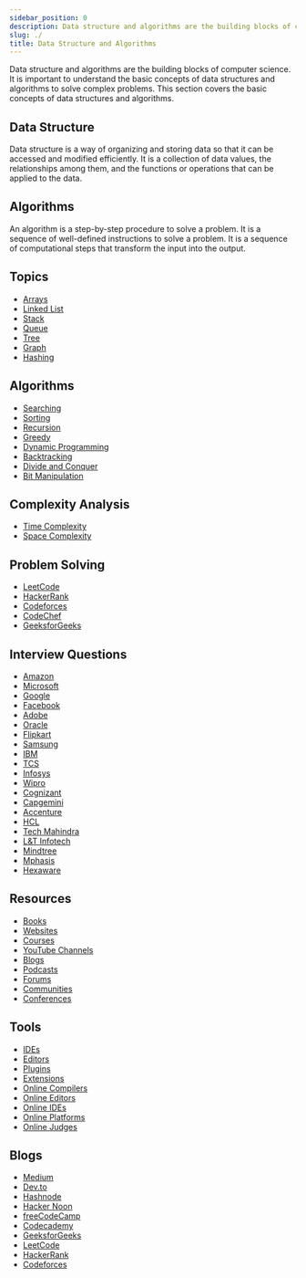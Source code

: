 ```yaml
---
sidebar_position: 0
description: Data structure and algorithms are the building blocks of computer science. It is important to understand the basic concepts of data structures and algorithms to solve complex problems. This section covers the basic concepts of data structures and algorithms.
slug: ./
title: Data Structure and Algorithms
---
```



Data structure and algorithms are the building blocks of computer science. It is important to understand the basic concepts of data structures and algorithms to solve complex problems. This section covers the basic concepts of data structures and algorithms.

## Data Structure 

Data structure is a way of organizing and storing data so that it can be accessed and modified efficiently. It is a collection of data values, the relationships among them, and the functions or operations that can be applied to the data. 

## Algorithms

An algorithm is a step-by-step procedure to solve a problem. It is a sequence of well-defined instructions to solve a problem. It is a sequence of computational steps that transform the input into the output.

## Topics

- [Arrays](#)
- [Linked List](#)
- [Stack](#)
- [Queue](#)
- [Tree](#)
- [Graph](#)
- [Hashing](#)

## Algorithms

- [Searching](#)
- [Sorting](#)
- [Recursion](#)
- [Greedy](#)
- [Dynamic Programming](#)
- [Backtracking](#)
- [Divide and Conquer](#)
- [Bit Manipulation](#)

## Complexity Analysis

- [Time Complexity](#)
- [Space Complexity](#)

## Problem Solving

- [LeetCode](#)
- [HackerRank](#)
- [Codeforces](#)
- [CodeChef](#)
- [GeeksforGeeks](#)

## Interview Questions

- [Amazon](#)
- [Microsoft](#)
- [Google](#)
- [Facebook](#)
- [Adobe](#)
- [Oracle](#)
- [Flipkart](#)
- [Samsung](#)
- [IBM](#)
- [TCS](#)
- [Infosys](#)
- [Wipro](#)
- [Cognizant](#)
- [Capgemini](#)
- [Accenture](#)
- [HCL](#)
- [Tech Mahindra](#)
- [L&T Infotech](#)
- [Mindtree](#)
- [Mphasis](#)
- [Hexaware](#)

## Resources

- [Books](#)
- [Websites](#)
- [Courses](#)
- [YouTube Channels](#)
- [Blogs](#)
- [Podcasts](#)
- [Forums](#)
- [Communities](#)
- [Conferences](#)

## Tools

- [IDEs](#)
- [Editors](#)
- [Plugins](#)
- [Extensions](#)
- [Online Compilers](#)
- [Online Editors](#)
- [Online IDEs](#)
- [Online Platforms](#)
- [Online Judges](#)

## Blogs

- [Medium](#)
- [Dev.to](#)
- [Hashnode](#)
- [Hacker Noon](#)
- [freeCodeCamp](#)
- [Codecademy](#)
- [GeeksforGeeks](#)
- [LeetCode](#)
- [HackerRank](#)
- [Codeforces](#)


